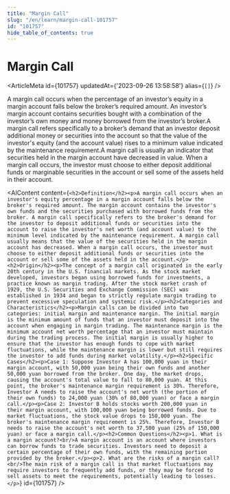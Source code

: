 ```yaml
---
title: "Margin Call"
slug: "/en/learn/margin-call-101757"
id: "101757"
hide_table_of_contents: true
---
```



# Margin Call

<ArticleMeta id={101757} updatedAt={'2023-09-26 13:58:58'} alias={`[]`} />
<div className='border-solid border-b border-t-0 my-4 border-[var(--ifm-color-gray-300)]' />

A margin call occurs when the percentage of an investor’s equity in a margin account falls below the broker’s required amount. An investor’s margin account contains securities bought with a combination of the investor’s own money and money borrowed from the investor’s broker.A margin call refers specifically to a broker’s demand that an investor deposit additional money or securities into the account so that the value of the investor's equity (and the account value) rises to a minimum value indicated by the maintenance requirement.A margin call is usually an indicator that securities held in the margin account have decreased in value. When a margin call occurs, the investor must choose to either deposit additional funds or marginable securities in the account or sell some of the assets held in their account.

<AIContent content={`<h2>Definition</h2><p>A margin call occurs when an investor's equity percentage in a margin account falls below the broker's required amount. The margin account contains the investor's own funds and the securities purchased with borrowed funds from the broker. A margin call specifically refers to the broker's demand for the investor to deposit additional funds or securities into the account to raise the investor's net worth (and account value) to the minimum level indicated by the maintenance requirement. A margin call usually means that the value of the securities held in the margin account has decreased. When a margin call occurs, the investor must choose to either deposit additional funds or securities into the account or sell some of the assets held in the account.</p><h2>Origin</h2><p>The concept of a margin call originated in the early 20th century in the U.S. financial markets. As the stock market developed, investors began using borrowed funds for investments, a practice known as margin trading. After the stock market crash of 1929, the U.S. Securities and Exchange Commission (SEC) was established in 1934 and began to strictly regulate margin trading to prevent excessive speculation and systemic risk.</p><h2>Categories and Characteristics</h2><p>Margin calls can be divided into two categories: initial margin and maintenance margin. The initial margin is the minimum amount of funds that an investor must deposit into the account when engaging in margin trading. The maintenance margin is the minimum account net worth percentage that an investor must maintain during the trading process. The initial margin is usually higher to ensure that the investor has enough funds to cope with market fluctuations, while the maintenance margin is lower but still requires the investor to add funds during market volatility.</p><h2>Specific Cases</h2><p>Case 1: Suppose Investor A has 100,000 yuan in their margin account, with 50,000 yuan being their own funds and another 50,000 yuan borrowed from the broker. One day, the market drops, causing the account's total value to fall to 80,000 yuan. At this point, the broker's maintenance margin requirement is 30%. Therefore, Investor A needs to raise the account's net worth (the portion of their own funds) to 24,000 yuan (30% of 80,000 yuan) or face a margin call.</p><p>Case 2: Investor B holds stocks worth 200,000 yuan in their margin account, with 100,000 yuan being borrowed funds. Due to market fluctuations, the stock value drops to 150,000 yuan. The broker's maintenance margin requirement is 25%. Therefore, Investor B needs to raise the account's net worth to 37,500 yuan (25% of 150,000 yuan) or face a margin call.</p><h2>Common Questions</h2><p>1. What is a margin account?<br/>A margin account is an account where investors can borrow funds to trade securities. Investors need to deposit a certain percentage of their own funds, with the remaining portion provided by the broker.</p><p>2. What are the risks of a margin call?<br/>The main risk of a margin call is that market fluctuations may require investors to frequently add funds, or they may be forced to sell assets to meet the requirements, potentially leading to losses.</p>`} id={101757} />
